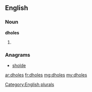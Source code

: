 ==English==

===Noun===
'''dholes'''

# {{plural of|[[dhole]]}}

===Anagrams===
* [[sholde#English|sholde]]

[[Category:English plurals]]

[[ar:dholes]]
[[fr:dholes]]
[[mg:dholes]]
[[my:dholes]]